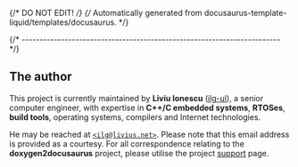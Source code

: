 {/* DO NOT EDIT! */}
{/* Automatically generated from docusaurus-template-liquid/templates/docusaurus. */}

{/* ------------------------------------------------------------------------ */}

## The author

This project is currently maintained by **Liviu Ionescu**
([ilg-ul](https://github.com/ilg-ul)),
a senior computer engineer, with expertise in **C++/C embedded systems**,
**RTOSes**, **build tools**, operating systems, compilers
and Internet technologies.

He may be reached at [`<ilg@livius.net>`](mailto:ilg@livius.net).
Please note that this email address is provided as a courtesy.
For all correspondence relating to the **doxygen2docusaurus**
project, please utilise the project [support](/docs/support/) page.
